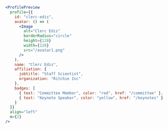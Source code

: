 ```jsx
<ProfilePreview
  profile={{
    id: "clerc-edis",
    avatar: () => (
      <Image
        alt="Clerc Edis"
        borderRadius="circle"
        height={128}
        width={128}
        src="/avatar1.png"
      />
    ),
    name: "Clerc Edis",
    affiliation: {
      jobtitle: "Staff Scientist",
      organization: "Ritchie Inc"
    },
    badges: [
      { text: "Committee Member", color: "red", href: "/committee" },
      { text: "Keynote Speaker", color: "yellow", href: "/keynotes" }
    ]
  }}
  align="left"
  m={2}
/>
```
